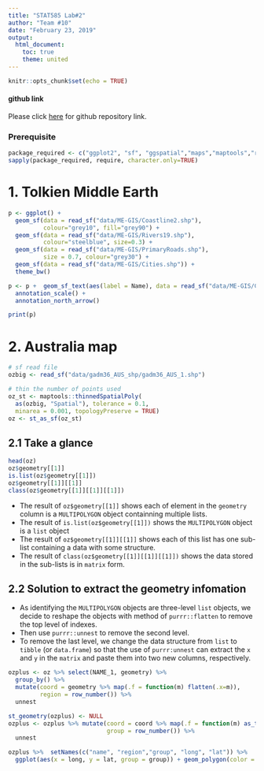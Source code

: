 ```yaml
---
title: "STAT585 Lab#2"
author: "Team #10"
date: "February 23, 2019"
output:
  html_document:
    toc: true
    theme: united
---
```


```r
knitr::opts_chunk$set(echo = TRUE)

```
#### github link
Please click [here](https://github.com/aminshirazilj/lab2) for github repository link. 


### Prerequisite
```r
package_required <- c("ggplot2", "sf", "ggspatial","maps","maptools","rgeos","purrr","tidyverse")
sapply(package_required, require, character.only=TRUE)
```

# 1. Tolkien Middle Earth
```r
p <- ggplot() +
  geom_sf(data = read_sf("data/ME-GIS/Coastline2.shp"), 
          colour="grey10", fill="grey90") +
  geom_sf(data = read_sf("data/ME-GIS/Rivers19.shp"), 
          colour="steelblue", size=0.3) +
  geom_sf(data = read_sf("data/ME-GIS/PrimaryRoads.shp"), 
          size = 0.7, colour="grey30") +
  geom_sf(data = read_sf("data/ME-GIS/Cities.shp")) +
  theme_bw()

p <- p +  geom_sf_text(aes(label = Name), data = read_sf("data/ME-GIS/Cities.shp")) +
  annotation_scale() +
  annotation_north_arrow()

print(p)
```

# 2. Australia map

```r
# sf read file
ozbig <- read_sf("data/gadm36_AUS_shp/gadm36_AUS_1.shp")

# thin the number of points used
oz_st <- maptools::thinnedSpatialPoly(
  as(ozbig, "Spatial"), tolerance = 0.1, 
  minarea = 0.001, topologyPreserve = TRUE)
oz <- st_as_sf(oz_st)
```

## 2.1 Take a glance

```r
head(oz)
oz$geometry[[1]]
is.list(oz$geometry[[1]])
oz$geometry[[1]][[1]]
class(oz$geometry[[1]][[1]][[1]])
```

* The result of `oz$geometry[[1]]` shows each of element in the `geometry` column is a `MULTIPOLYGON` object containning multiple lists. 
* The result of `is.list(oz$geometry[[1]])` shows the `MULTIPOLYGON` object is a `list` object
* The result of `oz$geometry[[1]][[1]]` shows each of this list has one sub-list containing a data with some structure.
* The result of `class(oz$geometry[[1]][[1]][[1]])` shows the data stored in the sub-lists is in `matrix` form.

## 2.2 Solution to extract the geometry infomation

* As identifying the `MULTIPOLYGON` objects are three-level `list` objects, we decide to reshape the objects with method of `purrr::flatten` to remove the top level of indexes.
* Then use `purrr::unnest` to remove the second level. 
* To remove the last level, we change the data structure from `list` to `tibble` (or `data.frame`) so that the use of `purrr:unnest` can extract the `x` and `y` in the `matrix` and paste them into two new columns, respectively.  

```r
ozplus <- oz %>% select(NAME_1, geometry) %>% 
  group_by() %>% 
  mutate(coord = geometry %>% map(.f = function(m) flatten(.x=m)),
         region = row_number()) %>% 
  unnest

st_geometry(ozplus) <- NULL
ozplus <- ozplus %>% mutate(coord = coord %>% map(.f = function(m) as_tibble(m)),
                            group = row_number()) %>% 
  unnest
```

```r
ozplus %>%  setNames(c("name", "region","group", "long", "lat")) %>% 
  ggplot(aes(x = long, y = lat, group = group)) + geom_polygon(color = "black")
```
